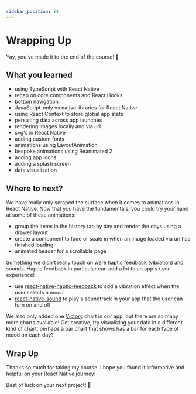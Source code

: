 ```yaml
---
sidebar_position: 14
---
```


# Wrapping Up

Yay, you've made it to the end of the course! 👏

## What you learned

- using TypeScript with React Native
- recap on core components and React Hooks
- bottom navigation
- JavaScript-only vs native libraries for React Native
- using React Context to store global app state
- persisting data across app launches
- rendering images locally and via url
- svg's in React Native
- adding custom fonts
- animations using LayoutAnimation
- bespoke animations using Reanimated 2
- adding app icons
- adding a splash screen
- data visualization

## Where to next?

We have really only scraped the surface when it comes to animations in React Native. Now that you have the fundamentals, you could try your hand at some of these animations:

- group the items in the history tab by day and render the days using a drawer layout
- create a component to fade or scale in when an image loaded via url has finished loading
- animated header for a scrollable page

Something we didn't really touch on were haptic feedback (vibration) and sounds. Haptic feedback in particular can add a lot to an app's user experience!

- use [react-native-haptic-feedback](https://github.com/junina-de/react-native-haptic-feedback) to add a vibration effect when the user selects a mood
- [react-native-sound](https://github.com/zmxv/react-native-sound) to play a soundtrack in your app that the user can turn on and off

We also only added one [Victory](https://formidable.com/open-source/victory/docs/native) chart in our app, but there are so many more charts available! Get creative, try visualizing your data in a different kind of chart, perhaps a bar chart that shows has a bar for each type of mood on each day?

## Wrap Up

Thanks so much for taking my course. I hope you found it informative and helpful on your React Native journey!

Best of luck on your next project! 🚀
